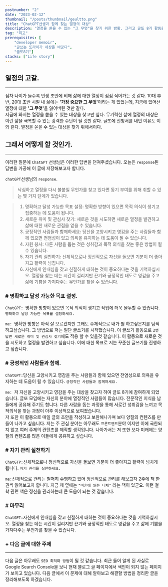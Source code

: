 ```yaml
---
postnumber: "2"
date: "2023-02-12"
thumbnail: "/posts/thumbnail/geultto.png"
title: "ChatGPT선생과 함께 찾는 열정의 대상"
description: '열정을 쏟을 수 있는 "그 무엇"을 찾기 위한 방황. 그리고 글또 8기 활동을 시작하다.'
tag: "회고"
prerequisites: [
    "developer memoir",
    "글쓰는 또라이가 세상을 바꾼다",
    "글또8기"]
stacks: ["Life story"]
---
```


## 열정의 고갈.
---
점차 나이가 들수록 인생 초반에 비해 삶에 대한 열정이 점점 식어가는 것 같다. 10대 후반, 20대 초반 시절 내 삶에는 <b>'가장 중요한 그 무엇'</b>이라는 게 있었는데, 지금에 있어선 열정에 대한 <b>'그 무엇'</b>을 잃어버린 것만 같다.  
지금에 와서는 열정을 쏟을 수 있는 대상을 찾고만 싶다. 무기력한 삶에 열정의 대상은 이런 삶을 극복할 수 있는 강력한 수단이 될 것만 같다. 글또에 신청서를 내민 이유도 이와 같다. 열정을 쏟을 수 있는 대상을 찾기 위해서이다.

## 그래서 어떻게 할 것인가.
---
이러한 질문에 `ChatGPT` 선생님은 이러한 답변을 던져주셨습니다. 오늘은 `response`된 답변을 가공해 이 글에 저장해보고자 합니다.

`chatGPT`선생님의 `response`.
> 낙심하고 열정을 다시 불붙일 무언가를 찾고 있다면 동기 부여를 위해 취할 수 있는 몇 가지 단계가 있습니다.

> 1. 명확하고 달성 가능한 목표 설정: 명확한 방향이 있으면 목적 의식이 생기고 집중하는 데 도움이 됩니다.
> 2. 새로운 취미 및 관심사 찾기: 새로운 것을 시도하면 새로운 열정을 발견하고 삶에 대한 새로운 관점을 얻을 수 있습니다.
> 3. 긍정적인 사람들과 함께하세요: 당신을 고양시키고 영감을 주는 사람들과 함께 있으면 전염성이 있고 의욕을 유지하는 데 도움이 될 수 있습니다.
> 4. 자원 봉사: 다른 사람을 돕는 것은 성취감과 목적 의식을 찾는 좋은 방법이 될 수 있습니다.
> 5. 자기 관리 실천하기: 신체적으로나 정신적으로 자신을 돌보면 기분이 더 좋아지고 활력이 넘칩니다.
> 6. 자신에게 인내심을 갖고 친절하게 대하는 것이 중요하다는 것을 기억하십시오. 열정을 찾는 데는 시간이 걸리지만 끈기와 긍정적인 태도로 영감을 주고 삶에 기쁨을 가져다주는 무언가를 찾을 수 있습니다.

### # 명확하고 달성 가능한 목표 설정.

`ChatGPT: `명확한 방향이 있으면 목적 의식이 생기고 작업에 더욱 몰두할 수 있습니다. `명확하고 달성 가능한 목표를 설정하세요.`

`me: `명확한 방향은 아직 잘 모르겠지만 그래도 주체적으로 내가 뭘 하고싶은지를 탐색하고싶습니다. 그 방법으로 저는 일단 글쓰기를 시작했습니다. 이 글쓰기 활동으로 `2번 답변 새로운 취미 및 관심사 찾기`에도 적용 할 수 있을것 같습니다. 이 활동으로 새로운 것을 시도하고 열정을 발견하고 싶습니다. 이에 대한 목표로 저는 꾸준한 글쓰기를 진행하고 싶습니다.

### # 긍정적인 사람들과 함께.

`ChatGPT:`당신을 고양시키고 영감을 주는 사람들과 함께 있으면 전염성으로 의욕을 유지하는 데 도움이 될 수 있습니다. `긍정적인 사람들과 함께하세요.`

`me: `저 자신을 고양시키고 영감을 주는 대상을 찾고자 하여 글또 8기에 참여하게 되었습니다. 글또 모임에는 자신의 분야에 열정적인 사람들이 많습니다. 전문적인 지식을 남들에게 공유해 주기도 합니다. 다른 사람을 돕는 과정을 통해 서로간 성취감을 느끼고 목적의식을 찾는 과정이 아주 이상적으로 보여졌습니다.  
저 또한 이 활동으로 매일 글의 초안을 작성하고 보완해나가며 보다 양질의 컨텐츠를 만들어 나가고 싶습니다. 저는 주 관심 분야는 아무래도 `프론트엔드`분야 이지만 이에 국한되지 않고 여러 주제의 컨텐츠를 제작할 생각입니다. 나아가서는 저 또한 보다 미래에는 양질의 컨텐츠를 많은 이들에게 공유하고 싶습니다.

### # 자기 관리 실천하기

`ChatGTP:`신체적으로나 정신적으로 자신을 돌보면 기분이 더 좋아지고 활력이 넘치게 됩니다. `자기 관리를 실천하세요.`

`me:`신체적으로 관리는 철저히 수행하고 있어 정신적으로 관리를 해보고자 2주에 책 한권씩 읽어보고자 합니다. 지금 제 옆에는 `"마흔에 읽는 니체"` 라는 책이 있군요. 이런 철학 관련 책은 정신을 관리하는데 큰 도움이 되는 것 같습니다.

### # 마무리

`ChatGPT:`자신에게 인내심을 갖고 친절하게 대하는 것이 중요하다는 것을 기억하십시오. 열정을 찾는 데는 시간이 걸리지만 끈기와 긍정적인 태도로 영감을 주고 삶에 기쁨을 가져다주는 무언가를 찾을 수 있습니다.

### + 다음 글에 대한 주제
---
다음 글은 아무래도 `SEO 최적화 방법`이 될 것 같습니다. 최근 들어 알게 된 사실로 Google Search Console을 보니 현재 블로그 글 페이지에서 색인이 되지 않는 페이지가 보이고 있습니다. 다음 글에서 이 문제에 대해 알아보고 해결할 방법을 정리한 글을 정리해보도록 하겠습니다. 